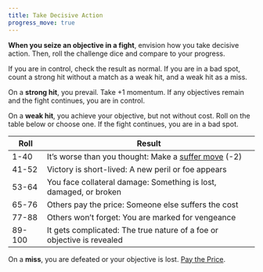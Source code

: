 ```yaml
---
title: Take Decisive Action
progress_move: true
---
```


**When you seize an objective in a fight**, envision how you take decisive action. Then, roll the challenge dice and compare to your progress.

If you are in control, check the result as normal. If you are in a bad spot, count a strong hit without a match as a weak hit, and a weak hit as a miss.

On a **strong hit**, you prevail. Take +1 momentum. If any objectives remain and the fight continues, you are in control.

On a **weak hit**, you achieve your objective, but not without cost. Roll on the table below or choose one. If the fight continues, you are in a bad spot.

| Roll   | Result                                                                               |
| ------ | ------------------------------------------------------------------------------------ |
| 1-40   | It’s worse than you thought: Make a [suffer move](/starforged-srd/moves/suffer) (-2) |
| 41-52  | Victory is short-lived: A new peril or foe appears                                   |
| 53-64  | You face collateral damage: Something is lost, damaged, or broken                    |
| 65-76  | Others pay the price: Someone else suffers the cost                                  |
| 77-88  | Others won’t forget: You are marked for vengeance                                    |
| 89-100 | It gets complicated: The true nature of a foe or objective is revealed               |

On a **miss**, you are defeated or your objective is lost. [Pay the Price](/starforged-srd/moves/fate/pay_the_price).

